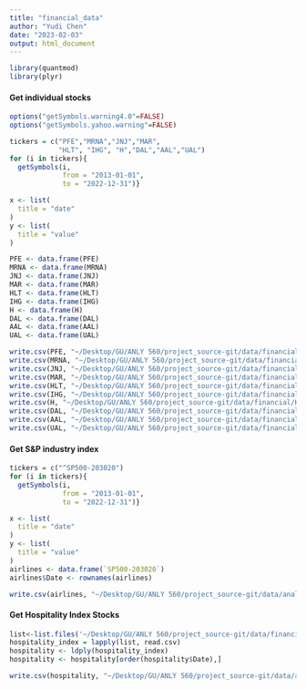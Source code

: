 ```yaml
---
title: "financial_data"
author: "Yudi Chen"
date: "2023-02-03"
output: html_document
---
```

```r
library(quantmod)
library(plyr)
```

#### Get individual stocks
```r
options("getSymbols.warning4.0"=FALSE)
options("getSymbols.yahoo.warning"=FALSE)

tickers = c("PFE","MRNA","JNJ","MAR", 
            "HLT", "IHG", "H","DAL","AAL","UAL")
for (i in tickers){
  getSymbols(i,
             from = "2013-01-01",
             to = "2022-12-31")}

x <- list(
  title = "date"
)
y <- list(
  title = "value"
)

PFE <- data.frame(PFE)
MRNA <- data.frame(MRNA)
JNJ <- data.frame(JNJ)
MAR <- data.frame(MAR)
HLT <- data.frame(HLT)
IHG <- data.frame(IHG)
H <- data.frame(H)
DAL <- data.frame(DAL)
AAL <- data.frame(AAL)
UAL <- data.frame(UAL)

write.csv(PFE, "~/Desktop/GU/ANLY 560/project_source-git/data/financial/PFE.csv",row.names = TRUE)
write.csv(MRNA, "~/Desktop/GU/ANLY 560/project_source-git/data/financial/MRNA.csv",row.names = TRUE)
write.csv(JNJ, "~/Desktop/GU/ANLY 560/project_source-git/data/financial/JNJ.csv",row.names = TRUE)
write.csv(MAR, "~/Desktop/GU/ANLY 560/project_source-git/data/financial/MAR.csv",row.names = TRUE)
write.csv(HLT, "~/Desktop/GU/ANLY 560/project_source-git/data/financial/HLT.csv",row.names = TRUE)
write.csv(IHG, "~/Desktop/GU/ANLY 560/project_source-git/data/financial/IHG.csv",row.names = TRUE)
write.csv(H, "~/Desktop/GU/ANLY 560/project_source-git/data/financial/H.csv",row.names = TRUE)
write.csv(DAL, "~/Desktop/GU/ANLY 560/project_source-git/data/financial/DAL.csv",row.names = TRUE)
write.csv(AAL, "~/Desktop/GU/ANLY 560/project_source-git/data/financial/AAL.csv",row.names = TRUE)
write.csv(UAL, "~/Desktop/GU/ANLY 560/project_source-git/data/financial/UAL.csv",row.names = TRUE)
```

#### Get S&P industry index
```r
tickers = c("^SP500-203020")
for (i in tickers){
  getSymbols(i,
             from = "2013-01-01",
             to = "2022-12-31")}

x <- list(
  title = "date"
)
y <- list(
  title = "value"
)
airlines <- data.frame(`SP500-203020`)
airlines$Date <- rownames(airlines)

write.csv(airlines, "~/Desktop/GU/ANLY 560/project_source-git/data/analytical/analytical-financial-airlines.csv",row.names = FALSE)
```

#### Get Hospitality Index Stocks
```r
list<-list.files('~/Desktop/GU/ANLY 560/project_source-git/data/financial/', pattern="(Download)", full.names=TRUE)
hospitality_index = lapply(list, read.csv)
hospitality <- ldply(hospitality_index)
hospitality <- hospitality[order(hospitality$Date),]

write.csv(hospitality, "~/Desktop/GU/ANLY 560/project_source-git/data/analytical/analytical-financial-hospitality.csv",row.names = FALSE)
```


